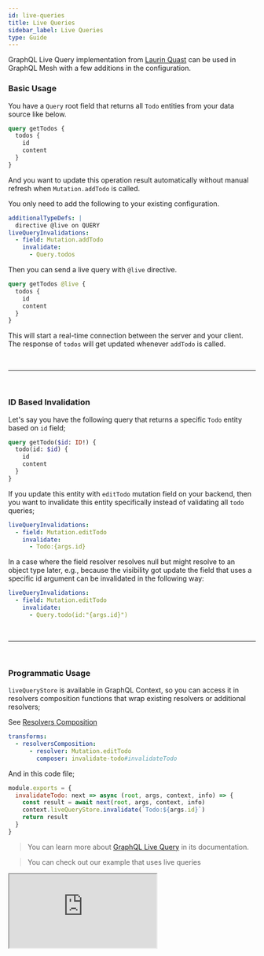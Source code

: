 ```yaml
---
id: live-queries
title: Live Queries
sidebar_label: Live Queries
type: Guide
---
```


GraphQL Live Query implementation from [Laurin Quast](https://github.com/n1ru4l) can be used in GraphQL Mesh with a few additions in the configuration.

### Basic Usage

You have a `Query` root field that returns all `Todo` entities from your data source like below.

```graphql
query getTodos {
  todos {
    id
    content
  }
}
```

And you want to update this operation result automatically without manual refresh when `Mutation.addTodo` is called.

You only need to add the following to your existing configuration.

```yaml
additionalTypeDefs: |
  directive @live on QUERY
liveQueryInvalidations:
  - field: Mutation.addTodo
    invalidate:
      - Query.todos
```

Then you can send a live query with `@live` directive.

```graphql
query getTodos @live {
  todos {
    id
    content
  }
}
```

This will start a real-time connection between the server and your client. The response of `todos` will get updated whenever `addTodo` is called.

<p>&nbsp;</p>

---

<p>&nbsp;</p>

### ID Based Invalidation

Let's say you have the following query that returns a specific `Todo` entity based on `id` field;

```graphql
query getTodo($id: ID!) {
  todo(id: $id) {
    id
    content
  }
}
```

If you update this entity with `editTodo` mutation field on your backend, then you want to invalidate this entity specifically instead of validating all `todo` queries;

```yaml
liveQueryInvalidations:
  - field: Mutation.editTodo
    invalidate:
      - Todo:{args.id}
```

In a case where the field resolver resolves null but might resolve to an object type later, e.g., because the visibility got update the field that uses a specific id argument can be invalidated in the following way:

```yaml
liveQueryInvalidations:
  - field: Mutation.editTodo
    invalidate:
      - Query.todo(id:"{args.id}")
```

<p>&nbsp;</p>

---

<p>&nbsp;</p>

### Programmatic Usage

`liveQueryStore` is available in GraphQL Context, so you can access it in resolvers composition functions that wrap existing resolvers or additional resolvers;

See [Resolvers Composition](/docs/transforms/resolvers-composition)

```yaml
transforms:
  - resolversComposition:
      - resolver: Mutation.editTodo
        composer: invalidate-todo#invalidateTodo
```

And in this code file;

```js
module.exports = {
  invalidateTodo: next => async (root, args, context, info) => {
    const result = await next(root, args, context, info)
    context.liveQueryStore.invalidate(`Todo:${args.id}`)
    return result
  }
}
```

> You can learn more about [GraphQL Live Query](https://github.com/n1ru4l/graphql-live-query) in its documentation.

> You can check out our example that uses live queries

<iframe
  src="https://codesandbox.io/embed/github/Urigo/graphql-mesh/tree/master/examples/json-schema-subscriptions?fontsize=14&hidenavigation=1&theme=dark&module=%2F.meshrc.yml"
  style={{ width: '100%', height: '500px', border: '0', borderRadius: '4px', overflow: 'hidden' }}
  title="json-schema-subscriptions"
  allow="geolocation; microphone; camera; midi; vr; accelerometer; gyroscope; payment; ambient-light-sensor; encrypted-media; usb"
  sandbox="allow-modals allow-forms allow-popups allow-scripts allow-same-origin"
/>
